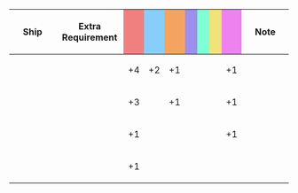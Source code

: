 {|class="wikitable" style="width:100%; text-align: center; vertical-align: middle;"
|-
! style="width: 20%;" | Ship
! style="width: 25%;" | Extra Requirement
! style="width: 5%; background-color: lightcoral;" | {{Firepower}}
! style="width: 5%; background-color: lightskyblue;" | {{Torpedo}}
! style="width: 5%; background-color: sandybrown;" | {{AA}}
! style="width: 5%; background-color: #9C8FEE;" | {{ASW}}
! style="width: 5%; background-color: #7fffd4;" | {{LOS}}
! style="width: 5%; background-color: #F2E279;" | {{Armor}}
! style="width: 5%; background-color: violet;" | {{Evasion}}
! style="width: 20%;" | Note
|-
! {{ShipLink|Hiei/Kai Ni C}}<br />{{ShipLink|Kongou/Kai Ni C}}
| style="text-align:left;" |
| +4 || +2 || +1 || || || || +1
| style="text-align:left;" |
|-
! {{ShipLink|Kongou/Kai Ni|Hiei/Kai Ni|Haruna/Kai Ni|Kirishima/Kai Ni|text=Kongou-class Kai Ni|link_class=Kongou}}
| style="text-align:left;" |
| +3 || || +1 || || || || +1
| style="text-align:left;" |
|-
! {{ShipLink|Kongou|Hiei|Haruna|Kirishima|text=Kongou-class|link_class=Kongou}}
| style="text-align:left;" |
| +1 || || || || || || +1
| style="text-align:left;" |
|-
! {{ShipLink|Fusou/Kai|Fusou/Kai Ni|Yamashiro/Kai|Yamashiro/Kai Ni|text=Fusou-class Kai & Kai Ni|link_class=Fusou}}<br />{{ShipLink|Ise/Kai|Ise/Kai Ni|Hyuuga/Kai|Hyuuga/Kai Ni|text=Ise-class Kai & Kai Ni|link_class=Ise}}
| style="text-align:left;" |
| +1 || || || || || ||
| style="text-align:left;" |
|}